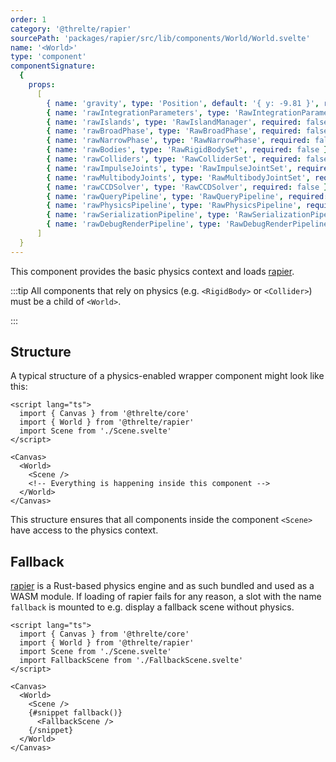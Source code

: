 ```yaml
---
order: 1
category: '@threlte/rapier'
sourcePath: 'packages/rapier/src/lib/components/World/World.svelte'
name: '<World>'
type: 'component'
componentSignature:
  {
    props:
      [
        { name: 'gravity', type: 'Position', default: '{ y: -9.81 }', required: false },
        { name: 'rawIntegrationParameters', type: 'RawIntegrationParameters', required: false },
        { name: 'rawIslands', type: 'RawIslandManager', required: false },
        { name: 'rawBroadPhase', type: 'RawBroadPhase', required: false },
        { name: 'rawNarrowPhase', type: 'RawNarrowPhase', required: false },
        { name: 'rawBodies', type: 'RawRigidBodySet', required: false },
        { name: 'rawColliders', type: 'RawColliderSet', required: false },
        { name: 'rawImpulseJoints', type: 'RawImpulseJointSet', required: false },
        { name: 'rawMultibodyJoints', type: 'RawMultibodyJointSet', required: false },
        { name: 'rawCCDSolver', type: 'RawCCDSolver', required: false },
        { name: 'rawQueryPipeline', type: 'RawQueryPipeline', required: false },
        { name: 'rawPhysicsPipeline', type: 'RawPhysicsPipeline', required: false },
        { name: 'rawSerializationPipeline', type: 'RawSerializationPipeline', required: false },
        { name: 'rawDebugRenderPipeline', type: 'RawDebugRenderPipeline', required: false }
      ]
  }
---
```


This component provides the basic physics context and loads [rapier](https://rapier.rs/).

:::tip
All components that rely on physics (e.g. `<RigidBody>` or `<Collider>`) must be a child of `<World>`.

:::

<Example path="rapier/world" />

## Structure

A typical structure of a physics-enabled wrapper component might look like this:

```svelte title="Wrapper.svelte"
<script lang="ts">
  import { Canvas } from '@threlte/core'
  import { World } from '@threlte/rapier'
  import Scene from './Scene.svelte'
</script>

<Canvas>
  <World>
    <Scene />
    <!-- Everything is happening inside this component -->
  </World>
</Canvas>
```

This structure ensures that all components inside the component `<Scene>` have access to the physics context.

## Fallback

[rapier](https://rapier.rs/) is a Rust-based physics engine and as such bundled and used as a WASM module. If loading of rapier fails for any reason, a slot with the name `fallback` is mounted to e.g. display a fallback scene without physics.

```svelte title="Wrapper.svelte"
<script lang="ts">
  import { Canvas } from '@threlte/core'
  import { World } from '@threlte/rapier'
  import Scene from './Scene.svelte'
  import FallbackScene from './FallbackScene.svelte'
</script>

<Canvas>
  <World>
    <Scene />
    {#snippet fallback()}
      <FallbackScene />
    {/snippet}
  </World>
</Canvas>
```
